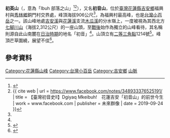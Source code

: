 {{Infobox Mountain
| 名稱     = 初英山
| 照片     = TRA Formosa Star and Chuying Mountain 20050501.jpg
| 照片說明 = [[台鐵|台鐵]][[觀光列車|觀光列車]]「寶島之星」行經跨越[[木瓜溪|木瓜溪]]下游的花東鐵路橋，背景為初英山。
| elevation_m = 906
| elevation_ref = <ref name="nlsc">{{cite map|publisher=[[國土測繪中心|國土測繪中心]]|title=初音山|url=https://maps.nlsc.gov.tw/go/121.531399/23.970784|work=國土測繪圖資服務雲|accessdate=2022-06-01}}</ref>
| 位置     = {{TW}}[[花蓮縣|花蓮縣]][[吉安鄉|吉安鄉]]與[[秀林鄉|秀林鄉]]
| 山脈     = [[中央山脈|中央山脈]]
| prominence_m = 24
| prominence_ref = <ref name="peakvisor">{{cite map|title=Chuyinshan|url=https://peakvisor.com/peak/chuying-shan.html|work=PeakVisor|publisher=Routes Software SRL|accessdate=2022-06-01|archive-date=2022-05-31|archive-url=https://web.archive.org/web/20220531194558/https://peakvisor.com/peak/chuying-shan.html}}</ref>
| coordinates = {{coord|23|58|15.2|N|121|31|53.2|E|type:mountain_region:TW|display=inline=title}}
| coordinates_ref = <ref name="nlsc"/>
| listing = [[台灣小百岳|台灣小百岳]]
| 地形圖   = 
| 類別     = 
| 年齡     = [[古生代|古生代]]晚期至[[中生代|中生代]]<ref name="moeacgs">{{cite report|author=中央地質調查所|title=山崩與地滑地質敏感區劃定計畫書 L0017花蓮縣|publisher=經濟部|date=2016年8月|url=https://www.moeacgs.gov.tw/ReadFile/?p=Article&n=3832b055788d492999392c2afa2d79eb.pdf}}</ref>
| 首次登頂 =
| 最容易的攀登路線 =
| pushpin_map      = Taiwan
| pushpin_map_caption = 初英山在臺灣的位置
}}
'''初英山'''（{{lang-trv|Dgiyaq mkeIbuh}}，意為「Ibuh 部落之山」<ref>{{cite report | year = 2007 | title = 原住民族傳統領域土地調查第五年研究報告 | publisher = 行政院原住民族委員會 | url = https://www.cip.gov.tw/data/news/document/201706/1498197707141-1.pdf?s=08774134F5646D99&c=E134528BBF55251D4926EBA923A1584B&fn=60ADD87B0F39AFF217995E6148F019F30DD4F0812ECBE10B240019D751653BB1D0636733C6861689 | date =  | access-date = 2022-01-07 | archive-date = 2022-01-05 | archive-url = https://web.archive.org/web/20220105164117/https://www.cip.gov.tw/data/news/document/201706/1498197707141-1.pdf?s=08774134F5646D99&c=E134528BBF55251D4926EBA923A1584B&fn=60ADD87B0F39AFF217995E6148F019F30DD4F0812ECBE10B240019D751653BB1D0636733C6861689 }}</ref><ref name = fb>{{ cite web | url = https://www.facebook.com/notes/348933376525191/ | title = 【臺灣初音史Ⅱ】Dgiyaq Mkeibuh!　花蓮吉安「初音山」的前世今生 | work = www.facebook.com | publisher = 未來群像 | date = 2019-09-24 }}</ref>），又名'''初音山'''，位於[[臺灣|臺灣]][[花蓮縣|花蓮縣]][[吉安鄉|吉安鄉]]福興村與[[秀林鄉|秀林鄉]]銅門村交界處，峰頂海拔906公尺<ref name="nlsc"/>，為福興村最高峰，也是[[台灣小百岳|台灣小百岳]]之一。該山峰地處[[吉安溪|吉安溪]]與[[花蓮溪|花蓮溪]]支流[[木瓜溪|木瓜溪]]的分水嶺上，一度被視為其西北方[[七腳川山|七腳川山]]（海拔2,312公尺）的一座山頭，至[[臺灣戰後時期|戰後]]始作為獨立的山峰看待，其名稱則源自此山南麓在[[臺灣日治時期|日治時期]]的地名「初音」<ref name = fb/>。山頂立有[[三角點#台灣的三角點|二等三角點]]1214號<ref>{{OSM|n|5582288836|二等三角點 1214}}</ref>。峰頂芒草圍繞，展望不佳<ref>{{Cite web |url=http://www.yougoipay.com/kenny/w729/index.htm |title=《獨步山林間729：初英山》 |publisher=獨步山林間網站 |accessdate=2012-03-23 |archiveurl=https://web.archive.org/web/20131027153214/http://www.yougoipay.com/kenny/w729/index.htm |archivedate=2013-10-27 |dead-url=no }}</ref>。

==參考資料==
{{reflist}}
{{臺灣小百岳}}
[[Category:花蓮縣山峰|Category:花蓮縣山峰]]
[[Category:台灣小百岳|Category:台灣小百岳]]
[[Category:吉安鄉|Category:吉安鄉]]
[[Category:秀林鄉地理|山脈]]
